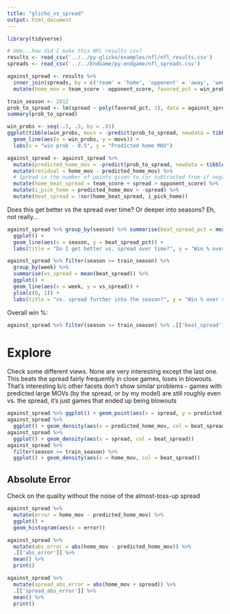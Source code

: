 ```yaml
---
title: "glicko_vs_spread"
output: html_document
---
```


```r
library(tidyverse)

# Umm...how did I make this NFL results csv?
results <- read_csv('../../py-glicko/examples/nfl/nfl_results.csv')
spreads <- read_csv('../../EndGame/py-endgame/nfl_spreads.csv')

against_spread <- results %>%
  inner_join(spreads, by = c('team' = 'home', 'opponent' = 'away', 'week', 'season')) %>% 
  mutate(home_mov = team_score - opponent_score, favored_pct = win_prob - .5)
```

```r
train_season <- 2012
prob_to_spread <- lm(spread ~ poly(favored_pct, 3), data = against_spread %>% filter(season < train_season))
summary(prob_to_spread)
```


```r
win_probs <- seq(-.5, .5, by = .01)
ggplot(tibble(win_probs, movs = -predict(prob_to_spread, newdata = tibble(favored_pct = win_probs)))) +
  geom_line(aes(x = win_probs, y = movs)) +
  labs(x = "win prob - 0.5", y = "Predicted home MOV")
```

```r
against_spread <- against_spread %>%
  mutate(predicted_home_mov = -predict(prob_to_spread, newdata = tibble(favored_pct = favored_pct))) %>% 
  mutate(residual = home_mov - predicted_home_mov) %>% 
  # Spread is the number of points given to (or subtracted from if negative) the home team
  mutate(home_beat_spread = team_score + spread > opponent_score) %>% 
  mutate(i_pick_home = predicted_home_mov > -spread) %>% 
  mutate(beat_spread = !xor(home_beat_spread, i_pick_home))
```

Does this get better vs the spread over time? Or deeper into seasons? Eh, not really...

```r
against_spread %>% group_by(season) %>% summarise(beat_spread_pct = mean(beat_spread)) %>% 
  ggplot() +
  geom_line(aes(x = season, y = beat_spread_pct)) +
  labs(title = "Do I get better vs. spread over time?", y = "Win % over spread")

against_spread %>% filter(season >= train_season) %>%
  group_by(week) %>%
  summarise(vs_spread = mean(beat_spread)) %>%
  ggplot() +
  geom_line(aes(x = week, y = vs_spread)) +
  ylim(c(0, 1)) +
  labs(title = "vs. spread further into the season?", y = "Win % over spread")
```

Overall win %:

```r
against_spread %>% filter(season >= train_season) %>% .[['beat_spread']] %>% mean()
```

# Explore

Check some different views. None are very interesting except the last one.
This beats the spread fairly frequently in close games, loses in blowouts.
That's interesting b/c other facets don't show similar problems - 
games with predicted large MOVs (by the spread, or by my model)
are still roughly even vs. the spread, it's just games that ended up being blowouts

```r
against_spread %>% ggplot() + geom_point(aes(x = spread, y = predicted_home_mov, col = beat_spread))
against_spread %>%
  ggplot() + geom_density(aes(x = predicted_home_mov, col = beat_spread))
against_spread %>%
  ggplot() + geom_density(aes(x = spread, col = beat_spread))
against_spread %>%
  filter(season >= train_season) %>%
  ggplot() + geom_density(aes(x = home_mov, col = beat_spread))
```

## Absolute Error

Check on the quality without the noise of the almost-toss-up spread

```r
against_spread %>%
  mutate(error = home_mov - predicted_home_mov) %>% 
  ggplot() + 
  geom_histogram(aes(x = error))
```

```r
against_spread %>%
  mutate(abs_error = abs(home_mov - predicted_home_mov)) %>%
  .[['abs_error']] %>%
  mean() %>% 
  print()
```

```r
against_spread %>% 
  mutate(spread_abs_error = abs(home_mov + spread)) %>% 
  .[['spread_abs_error']] %>% 
  mean() %>% 
  print()
```